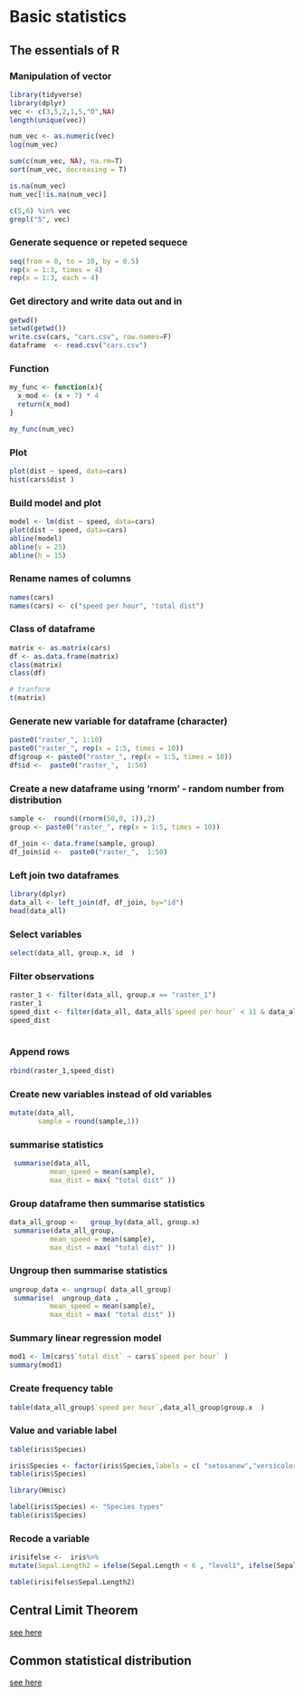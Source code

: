 # Basic statistics

<!-- ============================= -->
## The essentials of R
### Manipulation of vector 

```r
library(tidyverse)
library(dplyr)
vec <- c(3,5,2,1,5,"O",NA)
length(unique(vec))

num_vec <- as.numeric(vec)
log(num_vec)

sum(c(num_vec, NA), na.rm=T)
sort(num_vec, decreasing = T)

is.na(num_vec)
num_vec[!is.na(num_vec)]

c(5,6) %in% vec
grepl("5", vec)
```
### Generate sequence or repeted sequece  

```r
seq(from = 0, to = 10, by = 0.5)
rep(x = 1:3, times = 4)
rep(x = 1:3, each = 4)
```
### Get directory and write data out and in

```r
getwd()
setwd(getwd())
write.csv(cars, "cars.csv", row.names=F)
dataframe  <- read.csv("cars.csv")

```
### Function

```r
my_func <- function(x){
  x_mod <- (x + 7) * 4
  return(x_mod)
}

my_func(num_vec)
```
### Plot 

```r
plot(dist ~ speed, data=cars)
hist(cars$dist )

```
### Build model and plot

```r
model <- lm(dist ~ speed, data=cars)
plot(dist ~ speed, data=cars)
abline(model)
abline(v = 25)
abline(h = 15)
```
### Rename names of columns 

```r
names(cars)
names(cars) <- c("speed per hour", "total dist")
```
### Class of dataframe 

```r
matrix <- as.matrix(cars)
df <- as.data.frame(matrix)
class(matrix)
class(df)

# tranform
t(matrix)
```
### Generate new variable for dataframe (character)

```r
paste0("raster_", 1:10)
paste0("raster_", rep(x = 1:5, times = 10))
df$group <- paste0("raster_", rep(x = 1:5, times = 10))
df$id <-  paste0("raster_",  1:50)
```
### Create a new dataframe using 'rnorm' - random  number from distribution

```r
sample <-  round((rnorm(50,0, 1)),2)
group <- paste0("raster_", rep(x = 1:5, times = 10))

df_join <- data.frame(sample, group)
df_join$id <-  paste0("raster_",  1:50)
```

### Left join two dataframes  
```r
library(dplyr)
data_all <- left_join(df, df_join, by="id")
head(data_all)
```
### Select variables
```r
select(data_all, group.x, id  )
```
### Filter observations
```r
raster_1 <- filter(data_all, group.x == "raster_1")
raster_1
speed_dist <- filter(data_all, data_all$`speed per hour` < 11 & data_all$`total dist` >= 10)
speed_dist
 
```
### Append rows
```r
rbind(raster_1,speed_dist)
```
 
### Create new variables instead of old variables
```r
mutate(data_all, 
       sample = round(sample,1))
```
### summarise statistics
```r
 summarise(data_all,
          mean_speed = mean(sample),
          max_dist = max( "total dist" ))
```
### Group dataframe then summarise statistics
```r
data_all_group <-   group_by(data_all, group.x)   
 summarise(data_all_group, 
          mean_speed = mean(sample),
          max_dist = max( "total dist" ))
```
### Ungroup then summarise statistics 
```r
ungroup_data <- ungroup( data_all_group)
 summarise(  ungroup_data , 
          mean_speed = mean(sample),
          max_dist = max( "total dist" ))

```
### Summary linear regression model
```r
mod1 <- lm(cars$`total dist` ~ cars$`speed per hour` )
summary(mod1) 
```
### Create frequency table
```r
table(data_all_group$`speed per hour`,data_all_group$group.x  )
```
### Value and variable label
```r
table(iris$Species)
```
```r
iris$Species <- factor(iris$Species,labels = c( "setosanew","versicolornew","virginianew"))
table(iris$Species)
```
```r
library(Hmisc)
```

```r
label(iris$Species) <- "Species types"
table(iris$Species)
```
### Recode a variable 
```r
irisifelse <-  iris%>% 
mutate(Sepal.Length2 = ifelse(Sepal.Length < 6 , "level1", ifelse(Sepal.Length < 7 , "level2", Sepal.Length)))

table(irisifelse$Sepal.Length2)
```




## Central Limit Theorem

[see here](https://rpubs.com/Daniel_He/1144699)

## Common statistical distribution

[see here](https://rpubs.com/Daniel_He/1143768)


